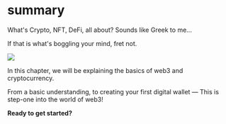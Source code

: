 # summary

What's Crypto, NFT, DeFi, all about? Sounds like Greek to me...

If that is what's boggling your mind, fret not.

![](<../../.gitbook/assets/Screen Shot 2022-12-24 at 9.45.11 AM.png>)

In this chapter, we will be explaining the basics of web3 and cryptocurrency.

From a basic understanding, to creating your first digital wallet — This is step-one into the world of web3!

**Ready to get started?**
